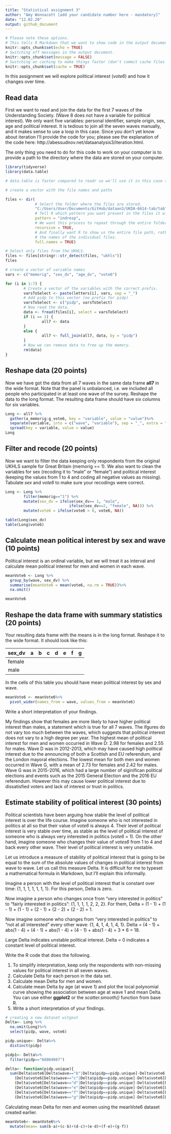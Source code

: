 ---
title: "Statistical assignment 3"
author: "Amy Wonnacott [add your candidate number here - mandatory]"
date: "12.02.20"
output: github_document
---

```{r setup, include=FALSE}
# Please note these options.
# This tells R Markdown that we want to show code in the output document.
knitr::opts_chunk$set(echo = TRUE)
# Switching off messages in the output document. 
knitr::opts_chunk$set(message = FALSE)
# Switching on caching to make things faster (don't commit cache files on Github).
knitr::opts_chunk$set(cache = TRUE)
```

In this assignment we will explore political interest (*vote6*) and how it changes over time.

## Read data

First we want to read and join the data for the first 7 waves of the Understanding Society. (Wave 8 does not have a variable for political interest). We only want five variables: personal identifier, sample origin, sex, age and political interest. It is tedious to join all the seven waves manually, and it makes sense to use a loop in this case. Since you don't yet know about iteration I'll provide the code for you; please see the explanation of the code here: http://abessudnov.net/dataanalysis3/iteration.html.

The only thing you need to do for this code to work on your computer is to provide a path to the directory where the data are stored on your computer.

```{r}
library(tidyverse)
library(data.table)

# data.table is faster compared to readr so we'll use it in this case (the function fread()). You need to install this package first to be able to run this code.

# create a vector with the file names and paths

files <- dir(
             # Select the folder where the files are stored.
             "C:/Users/User/Documents/GitHub/dataan3/UKDA-6614-tab/tab",
             # Tell R which pattern you want present in the files it will display.
             pattern = "indresp",
             # We want this process to repeat through the entire folder.
             recursive = TRUE,
             # And finally want R to show us the entire file path, rather than just
             # the names of the individual files.
             full.names = TRUE)

# Select only files from the UKHLS.
files <- files[stringr::str_detect(files, "ukhls")]
files

# create a vector of variable names
vars <- c("memorig", "sex_dv", "age_dv", "vote6")

for (i in 1:7) {
        # Create a vector of the variables with the correct prefix.
        varsToSelect <- paste(letters[i], vars, sep = "_")
        # Add pidp to this vector (no prefix for pidp)
        varsToSelect <- c("pidp", varsToSelect)
        # Now read the data. 
        data <- fread(files[i], select = varsToSelect)
        if (i == 1) {
                all7 <- data  
        }
        else {
                all7 <- full_join(all7, data, by = "pidp")
        }
        # Now we can remove data to free up the memory.
        rm(data)
} 

```

## Reshape data (20 points)

Now we have got the data from all 7 waves in the same data frame **all7** in the wide format. Note that the panel is unbalanced, i.e. we included all people who participated in at least one wave of the survey. Reshape the data to the long format. The resulting data frame should have six columns for six variables.

```{r}
Long <- all7 %>%
  gather(a_memorig:g_vote6, key = "variable", value = "value")%>%
  separate(variable, into = c("wave", "variable"), sep = "_", extra = "merge") %>%
  spread(key = variable, value = value)
Long
```

## Filter and recode (20 points)

Now we want to filter the data keeping only respondents from the original UKHLS sample for Great Britain (memorig == 1). We also want to clean the variables for sex (recoding it to "male" or "female") and political interest (keeping the values from 1 to 4 and coding all negative values as missing). Tabulate *sex* and *vote6* to make sure your recodings were correct. 

```{r}
Long <- Long %>%
        filter(memorig=="1") %>%
        mutate(sex_dv = ifelse(sex_dv== 1, "male",
                            ifelse(sex_dv==2, "female", NA))) %>%
        mutate(vote6 = ifelse(vote6 > 0, vote6, NA))

table(Long$sex_dv)
table(Long$vote6)

```


## Calculate mean political interest by sex and wave (10 points)

Political interest is an ordinal variable, but we will treat it as interval and calculate mean political interest for men and women in each wave.

```{r}

meanVote6 <- Long %>%
  group_by(wave, sex_dv) %>%
  summarise(meanVote6 = mean(vote6, na.rm = TRUE))%>%
  na.omit()

meanVote6

```


## Reshape the data frame with summary statistics (20 points)

Your resulting data frame with the means is in the long format. Reshape it to the wide format. It should look like this:

| sex_dv  | a  | b  | c  | d  |  e | f  | g  |
|---      |--- |--- |--- |--- |--- |--- |--- |
| female  |    |    |    |    |    |    |    |
| male    |    |    |    |    |    |    |    |

In the cells of this table you should have mean political interest by sex and wave.
```{r}
meanVote6 <- meanVote6%>%
  pivot_wider(names_from = wave, values_from = meanVote6)

```
Write a short interpretation of your findings.

My findings show that females are more likely to have higher political interest than males, a statement which is true for all 7 waves. The ifgures do not vary too much between the waves, which suggests that political interest does not vary to a high degree per year. The highest mean of political interest for men and women occurred in Wave D: 2.98 for females and 2.55 for males. Wave D was in 2012-2013, which may have caused high political interest due to the announcing of both a Scottish and EU referendum, and the London mayoral elections. 
The lowest mean for both men and women occurred in Wave G, with a mean of 2.73 for females and 2.42 for males. Wave G was in 2015-2016, which had a large number of siginifican political elections and events such as the 2015 General Election and the 2016 EU referendum. However this may cause lower political interest due to dissatisfied voters and lack of interest or trust in politics. 


## Estimate stability of political interest (30 points)

Political scientists have been arguing how stable the level of political interest is over the life course. Imagine someone who is not interested in politics at all so that their value of *vote6* is always 4. Their level of political interest is very stable over time, as stable as the level of political interest of someone who is always very interested in politics (*vote6* = 1). On the other hand, imagine someone who changes their value of *votes6* from 1 to 4 and back every other wave. Their level of political interest is very unstable.

Let us introduce a measure of stability of political interest that is going to be equal to the sum of the absolute values of changes in political interest from wave to wave. Let us call this measure Delta. It is difficult for me to typeset a mathematical formula in Markdown, but I'll explain this informally.

Imagine a person with the level of political interest that is constant over time: {1, 1, 1, 1, 1, 1, 1}. For this person, Delta is zero.

Now imagine a person who changes once from "very interested in politics" to "fairly interested in politics": {1, 1, 1, 1, 2, 2, 2}. For them, Delta = (1 - 1) + (1 - 1) + (1 - 1) + (2 - 1) + (2 - 2) + (2 - 2) = 1.

Now imagine someone who changes from "very interested in politics" to "not at all interested" every other wave: {1, 4, 1, 4, 1, 4, 1}. Delta = (4 - 1) + abs(1 - 4) + (4 - 1) + abs(1 - 4) + (4 - 1) + abs(1 - 4) = 3 * 6 = 18.

Large Delta indicates unstable political interest. Delta = 0 indicates a constant level of political interest.

Write the R code that does the following.

1. To simplify interpretation, keep only the respondents with non-missing values for political interest in all seven waves.
2. Calculate Delta for each person in the data set.
3. Calculate mean Delta for men and women.
4. Calculate mean Delta by age (at wave 1) and plot the local polynomial curve showing the association between age at wave 1 and mean Delta. You can use either **ggplot2** or the *scatter.smooth()* function from base R.
5. Write a short interpretation of your findings.

```{r}
# creating a new dataset witgout 
Delta<- Long %>%
  na.omit(Long)%>%
  select(pidp, wave, vote6)

pidp.unique<- Delta%>%
  distinct(pidp)

pidp1<- Delta%>%
  filter(pidp=="68004087")

delta<- function(pidp.unique){
  sum(Delta$vote6[Delta$wave=="b"|Delta$pidp==pidp.unique]-Delta$vote6[Delta$wave=="a"|Delta$pidp==pidp.unique])+
    (Delta$vote6[Delta$wave=="c"|Delta$pidp==pidp.unique]-Delta$vote6[Delta$wave=="b"|Delta$pidp==pidp.unique])+
    (Delta$vote6[Delta$wave=="d"|Delta$pidp==pidp.unique]-Delta$vote6[Delta$wave=="c"|Delta$pidp==pidp.unique])+
    (Delta$vote6[Delta$wave=="e"|Delta$pidp==pidp.unique]-Delta$vote6[Delta$wave=="d"|Delta$pidp==pidp.unique])+
    (Delta$vote6[Delta$wave=="f"|Delta$pidp==pidp.unique]-Delta$vote6[Delta$wave=="e"|Delta$pidp==pidp.unique])+
    (Delta$vote6[Delta$wave=="g"|Delta$pidp==pidp.unique]-Delta$vote6[Delta$wave=="f"|Delta$pidp==pidp.unique])}
```
Calculating mean Delta for men and women using the meanVote6 dataset created earlier.

```{r}
meanVote6<- meanVote6%>%
  mutate(mean= sum(b-a)+(c-b)+(d-c)+(e-d)+(f-e)+(g-f))

```
